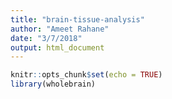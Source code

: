```yaml
---
title: "brain-tissue-analysis"
author: "Ameet Rahane"
date: "3/7/2018"
output: html_document
---
```


```r
knitr::opts_chunk$set(echo = TRUE)
library(wholebrain)
```

```r


```

